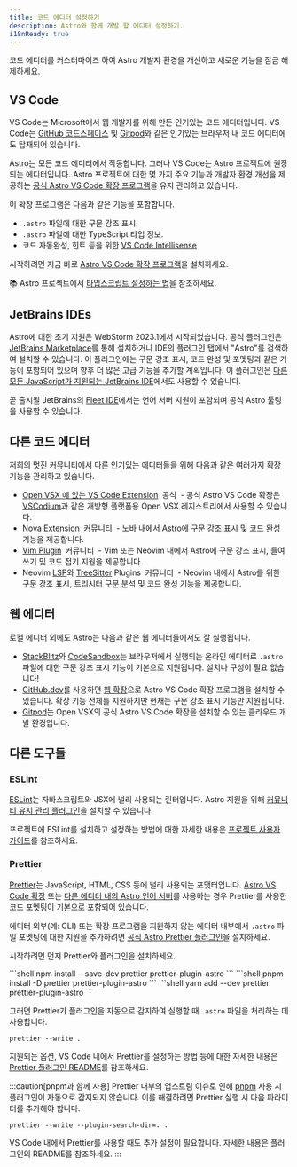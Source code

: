 ```yaml
---
title: 코드 에디터 설정하기
description: Astro와 함께 개발 할 에디터 설정하기.
i18nReady: true
---
```


코드 에디터를 커스터마이즈 하여 Astro 개발자 환경을 개선하고 새로운 기능을 잠금 해제하세요.

## VS Code

VS Code는 Microsoft에서 웹 개발자를 위해 만든 인기있는 코드 에디터입니다. VS Code는 [GitHub 코드스페이스](https://github.com/features/codespaces) 및 [Gitpod](https://gitpod.io/)와 같은 인기있는 브라우저 내 코드 에디터에도 탑재되어 있습니다.

Astro는 모든 코드 에디터에서 작동합니다. 그러나 VS Code는 Astro 프로젝트에 권장되는 에디터입니다. Astro 프로젝트에 대한 몇 가지 주요 기능과 개발자 환경 개선을 제공하는 [공식 Astro VS Code 확장 프로그램](https://marketplace.visualstudio.com/items?itemName=astro-build.astro-vscode)을 유지 관리하고 있습니다.

이 확장 프로그램은 다음과 같은 기능을 포함합니다.

- `.astro` 파일에 대한 구문 강조 표시.
- `.astro` 파일에 대한 TypeScript 타입 정보.
- 코드 자동완성, 힌트 등을 위한 [VS Code Intellisense](https://code.visualstudio.com/docs/editor/intellisense)

시작하려면 지금 바로 [Astro VS Code 확장 프로그램](https://marketplace.visualstudio.com/items?itemName=astro-build.astro-vscode)을 설치하세요.

📚 Astro 프로젝트에서 [타입스크립트 설정하는 법](/ko/guides/typescript/)을 참조하세요.

## JetBrains IDEs

Astro에 대한 초기 지원은 WebStorm 2023.1에서 시작되었습니다. 공식 플러그인은 [JetBrains Marketplace](https://plugins.jetbrains.com/plugin/20959-astro)를 통해 설치하거나 IDE의 플러그인 탭에서 "Astro"를 검색하여 설치할 수 있습니다. 이 플러그인에는 구문 강조 표시, 코드 완성 및 포멧팅과 같은 기능이 포함되어 있으며 향후 더 많은 고급 기능을 추가할 계획입니다. 이 플러그인은 [다른 모든 JavaScript가 지원되는 JetBrains IDE](https://www.jetbrains.com/products/#lang=js&type=ide)에서도 사용할 수 있습니다.

곧 출시될 JetBrains의 [Fleet IDE](https://www.jetbrains.com/fleet/)에서는 언어 서버 지원이 포함되며 공식 Astro 툴링을 사용할 수 있습니다.

## 다른 코드 에디터

저희의 멋진 커뮤니티에서 다른 인기있는 에디터들을 위해 다음과 같은 여러가지 확장 기능을 관리하고 있습니다.

- [Open VSX 에 있는 VS Code Extension](https://open-vsx.org/extension/astro-build/astro-vscode) <span style="margin: 0.25em;"><Badge variant="accent">공식</Badge></span> - 공식 Astro VS Code 확장은 [VSCodium](https://vscodium.com/)과 같은 개방형 플랫폼용 Open VSX 레지스트리에서 사용할 수 있습니다.
- [Nova Extension](https://extensions.panic.com/extensions/sciencefidelity/sciencefidelity.astro/) <span style="margin: 0.25em;"><Badge variant="neutral">커뮤니티</Badge></span> - 노바 내에서 Astro에 구문 강조 표시 및 코드 완성 기능을 제공합니다.
- [Vim Plugin](https://github.com/wuelnerdotexe/vim-astro) <span style="margin: 0.25em;"><Badge variant="neutral">커뮤니티</Badge></span> - Vim 또는 Neovim 내에서 Astro에 구문 강조 표시, 들여쓰기 및 코드 접기 지원을 제공합니다.
- Neovim [LSP](https://github.com/neovim/nvim-lspconfig/blob/master/doc/server_configurations.md#astro)와 [TreeSitter](https://github.com/virchau13/tree-sitter-astro) Plugins <span style="margin: 0.25em;"><Badge variant="neutral">커뮤니티</Badge></span> - Neovim 내에서 Astro를 위한 구문 강조 표시, 트리시터 구문 분석 및 코드 완성 기능을 제공합니다.

## 웹 에디터

로컬 에디터 외에도 Astro는 다음과 같은 웹 에디터들에서도 잘 실행됩니다.

- [StackBlitz](https://stackblitz.com/)와 [CodeSandbox](https://codesandbox.io/)는 브라우저에서 실행되는 온라인 에디터로 `.astro` 파일에 대한 구문 강조 표시 기능이 기본으로 지원됩니다. 설치나 구성이 필요 없습니다!
- [GitHub.dev](https://github.dev/)를 사용하면 [웹 확장](https://code.visualstudio.com/api/extension-guides/web-extensions)으로 Astro VS Code 확장 프로그램을 설치할 수 있습니다. 확장 기능 전체를 지원하지만 현재는 구문 강조 표시 기능만 지원됩니다.
- [Gitpod](https://gitpod.io/)는 Open VSX의 공식 Astro VS Code 확장을 설치할 수 있는 클라우드 개발 환경입니다.

## 다른 도구들

### ESLint

[ESLint](https://eslint.org/)는 자바스크립트와 JSX에 널리 사용되는 린터입니다. Astro 지원을 위해 [커뮤니티 유지 관리 플러그인](https://github.com/ota-meshi/eslint-plugin-astro)을 설치할 수 있습니다.

프로젝트에 ESLint를 설치하고 설정하는 방법에 대한 자세한 내용은 [프로젝트 사용자 가이드](https://ota-meshi.github.io/eslint-plugin-astro/user-guide/)를 참조하세요.

### Prettier

[Prettier](https://prettier.io/)는 JavaScript, HTML, CSS 등에 널리 사용되는 포맷터입니다. [Astro VS Code 확장](https://marketplace.visualstudio.com/items?itemName=astro-build.astro-vscode) 또는 [다른 에디터 내의 Astro 언어 서버](#다른-코드-에디터)를 사용하는 경우 Prettier를 사용한 코드 포멧팅이 기본으로 포함되어 있습니다.

에디터 외부(예: CLI) 또는 확장 프로그램을 지원하지 않는 에디터 내부에서 `.astro` 파일 포멧팅에 대한 지원을 추가하려면 [공식 Astro Prettier 플러그인](https://github.com/withastro/prettier-plugin-astro)을 설치하세요.

시작하려면 먼저 Prettier와 플러그인을 설치하세요.

<PackageManagerTabs>
  <Fragment slot="npm">
  ```shell
  npm install --save-dev prettier prettier-plugin-astro
  ```
  </Fragment>
  <Fragment slot="pnpm">
  ```shell
  pnpm install -D prettier prettier-plugin-astro
  ```
  </Fragment>
  <Fragment slot="yarn">
  ```shell
  yarn add --dev prettier prettier-plugin-astro
  ```
  </Fragment>
</PackageManagerTabs>

그러면 Prettier가 플러그인을 자동으로 감지하여 실행할 때 `.astro` 파일을 처리하는 데 사용합니다.

```shell
prettier --write .
```

지원되는 옵션, VS Code 내에서 Prettier를 설정하는 방법 등에 대한 자세한 내용은 [Prettier 플러그인 README](https://github.com/withastro/prettier-plugin-astro/blob/main/README.md)를 참조하세요.

:::caution[pnpm과 함께 사용]
Prettier 내부의 업스트림 이슈로 인해 [pnpm](https://pnpm.io/) 사용 시 플러그인이 자동으로 감지되지 않습니다. 이를 해결하려면 Prettier 실행 시 다음 파라미터를 추가해야 합니다.

```shell
prettier --write --plugin-search-dir=. .
```

VS Code 내에서 Prettier를 사용할 때도 추가 설정이 필요합니다. 자세한 내용은 플러그인의 README를 참조하세요.
:::

